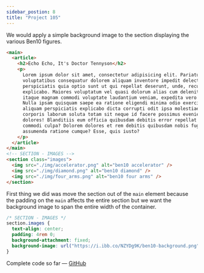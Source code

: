 ```yaml
---
sidebar_postion: 8
title: "Project 105"
---
```


We would apply a simple background image to the section displaying the various Ben10 figures.

```html
<main>
  <article>
    <h2>Echo Echo, It's Doctor Tennyson</h2>
    <p>
      Lorem ipsum dolor sit amet, consectetur adipisicing elit. Pariatur minus
      voluptatibus consequatur dolorem aliquam inventore impedit delectus,
      perspiciatis quia optio sunt ut qui repellat deserunt, unde, recusandae
      explicabo. Maiores voluptatum vel quasi dolorum alias cum deleniti aliquid
      itaque magnam commodi voluptate laudantium veniam, expedita vero pariatur?
      Nulla ipsam quisquam saepe ea ratione eligendi minima odio exercitationem
      aliquam perspiciatis explicabo dicta corrupti odit ipsa molestiae,
      corporis laborum soluta totam sit neque id facere possimus eveniet
      dolores! Blanditiis eum officia quibusdam debitis error repellat eveniet
      commodi culpa? Dolorem dolores et rem debitis quibusdam nobis fugit, hic
      assumenda ratione cumque? Esse, quis iusto?
    </p>
  </article>
</main>
<!-- SECTION - IMAGES -->
<section class="images">
  <img src="./img/accelerator.png" alt="ben10 accelerator" />
  <img src="./img/diamond.png" alt="ben10 diamond" />
  <img src="./img/four_arms.png" alt="ben10 four arms" />
</section>
```

First thing we did was move the section out of the `main` element because the padding on the `main` affects the entire section but we want the background image to span the entire width of the container.

```css {4-6}
/* SECTION - IMAGES */
section.images {
  text-align: center;
  padding: 4rem 0;
  background-attachment: fixed;
  background-image: url("https://i.ibb.co/NZYDg9K/ben10-background.png");
}
```

Complete code so far — [GitHub](https://github.com/kasboi/ben10_project/tree/project-104%26105)
